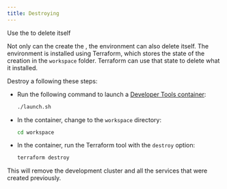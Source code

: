 ```yaml
---
title: Destroying
---
```



<PageDescription>

Use the <Globals name="env" /> to delete itself

</PageDescription>

Not only can the <Globals name="shortName" /> create the <Globals name="env" />, the environment can also delete itself. The environment is installed using Terraform, which stores the state of the creation in the `workspace` folder. Terraform can use that state to delete what it installed.

Destroy a <Globals name="env" /> following these steps:

- Run the following command to launch a [Developer Tools container](/guides/tools-image):
    ```bash
    ./launch.sh
    ```

- In the container, change to the `workspace` directory:
    ```bash
    cd workspace
    ```

- In the container, run the Terraform tool with the `destroy` option:
    ```bash
    terraform destroy
    ```

This will remove the development cluster and all the services that were created previously.
